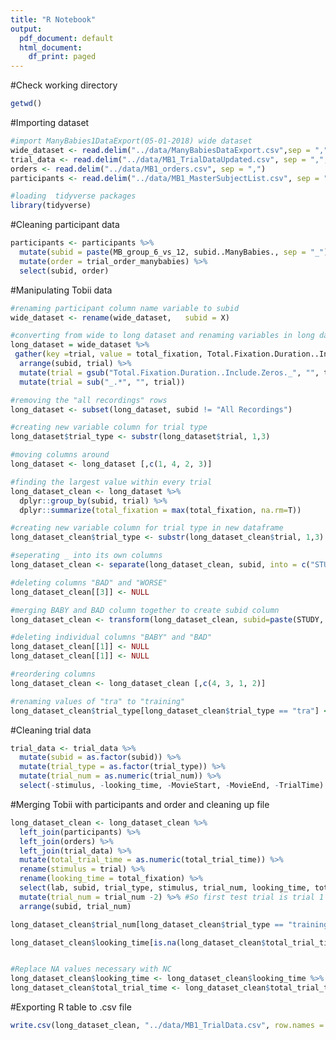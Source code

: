 ```yaml
---
title: "R Notebook"
output:
  pdf_document: default
  html_document:
    df_print: paged
---
```


#Check working directory
```r
getwd()
```
#Importing dataset
```r
#import ManyBabies1DataExport(05-01-2018) wide dataset
wide_dataset <- read.delim("../data/ManyBabiesDataExport.csv",sep = ",")
trial_data <- read.delim("../data/MB1_TrialDataUpdated.csv", sep = ",", na.strings = c("NA", ""))
orders <- read.delim("../data/MB1_orders.csv", sep = ",")
participants <- read.delim("../data/MB1_MasterSubjectList.csv", sep = ",")

```

```r
#loading  tidyverse packages
library(tidyverse)
```

#Cleaning participant data
```r
participants <- participants %>%
  mutate(subid = paste(MB_group_6_vs_12, subid..ManyBabies., sep = "_")) %>%
  mutate(order = trial_order_manybabies) %>%
  select(subid, order)

```


#Manipulating Tobii data
```r

#renaming participant column name variable to subid
wide_dataset <- rename(wide_dataset,   subid = X)

#converting from wide to long dataset and renaming variables in long dataset
long_dataset = wide_dataset %>%
 gather(key =trial, value = total_fixation, Total.Fixation.Duration..Include.Zeros._ADS1_ADS1_Sum:Total.Fixation.Duration..Include.Zeros._train2_train2_Sum.3, factor_key=TRUE) %>%
  arrange(subid, trial) %>%
  mutate(trial = gsub("Total.Fixation.Duration..Include.Zeros._", "", trial)) %>%
  mutate(trial = sub("_.*", "", trial)) 

#removing the "all recordings" rows
long_dataset <- subset(long_dataset, subid != "All Recordings")

#creating new variable column for trial type
long_dataset$trial_type <- substr(long_dataset$trial, 1,3)

#moving columns around 
long_dataset <- long_dataset [,c(1, 4, 2, 3)]

#finding the largest value within every trial 
long_dataset_clean <- long_dataset %>%
  dplyr::group_by(subid, trial) %>%
  dplyr::summarize(total_fixation = max(total_fixation, na.rm=T)) 

#creating new variable column for trial type in new dataframe
long_dataset_clean$trial_type <- substr(long_dataset_clean$trial, 1,3)

#seperating _ into its own columns
long_dataset_clean <- separate(long_dataset_clean, subid, into = c("STUDY", "STUDYID", "WORSE"))

#deleting columns "BAD" and "WORSE"
long_dataset_clean[[3]] <- NULL

#merging BABY and BAD column together to create subid column
long_dataset_clean <- transform(long_dataset_clean, subid=paste(STUDY, STUDYID, sep="_"))

#deleting individual columns "BABY" and "BAD"
long_dataset_clean[[1]] <- NULL
long_dataset_clean[[1]] <- NULL

#reordering columns
long_dataset_clean <- long_dataset_clean [,c(4, 3, 1, 2)]

#renaming values of "tra" to "training"
long_dataset_clean$trial_type[long_dataset_clean$trial_type == "tra"] <- "training"

```

#Cleaning trial data

```r
trial_data <- trial_data %>%
  mutate(subid = as.factor(subid)) %>%
  mutate(trial_type = as.factor(trial_type)) %>%
  mutate(trial_num = as.numeric(trial_num)) %>%
  select(-stimulus, -looking_time, -MovieStart, -MovieEnd, -TrialTime) 

```

#Merging Tobii with participants and order and cleaning up file
```r
long_dataset_clean <- long_dataset_clean %>%
  left_join(participants) %>%
  left_join(orders) %>%
  left_join(trial_data) %>%
  mutate(total_trial_time = as.numeric(total_trial_time)) %>%
  rename(stimulus = trial) %>% 
  rename(looking_time = total_fixation) %>% 
  select(lab, subid, trial_type, stimulus, trial_num, looking_time, total_trial_time, trial_error, trial_error_type, notes) %>%
  mutate(trial_num = trial_num -2) %>% #So first test trial is trial 1
  arrange(subid, trial_num)

long_dataset_clean$trial_num[long_dataset_clean$trial_type == "training"] <- long_dataset_clean$trial_num[long_dataset_clean$trial_type == "training"]  - 1 # Fix training trial numbering

long_dataset_clean$looking_time[is.na(long_dataset_clean$total_trial_time)] <- NA # No looking with no trial time should be NAs


#Replace NA values necessary with NC
long_dataset_clean$looking_time <- long_dataset_clean$looking_time %>% replace_na("NC")
long_dataset_clean$total_trial_time <- long_dataset_clean$total_trial_time %>% replace_na("NC")


```


#Exporting R table to .csv file
```r
write.csv(long_dataset_clean, "../data/MB1_TrialData.csv", row.names = FALSE)
```

